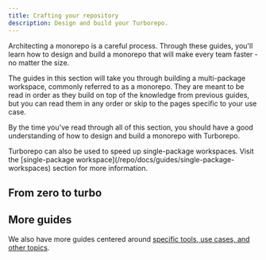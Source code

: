 ```yaml
---
title: Crafting your repository
description: Design and build your Turborepo.
---
```



Architecting a monorepo is a careful process. Through these guides, you'll learn how to design and build a monorepo that will make every team faster - no matter the size.

The guides in this section will take you through building a multi-package workspace, commonly referred to as a monorepo. They are meant to be read in order as they build on top of the knowledge from previous guides, but you can read them in any order or skip to the pages specific to your use case.

By the time you've read through all of this section, you should have a good understanding of how to design and build a monorepo with Turborepo.

<Callout type="info">
  Turborepo can also be used to speed up single-package workspaces. Visit the
  [single-package workspace](/repo/docs/guides/single-package-workspaces)
  section for more information.
</Callout>

## From zero to turbo

<Cards>
<Card
    href="/repo/docs/crafting-your-repository/structuring-a-repository"
    title="1. Structuring a repository"
    description="Design the directory structure of your monorepo."
  />

<Card
  href="/repo/docs/crafting-your-repository/managing-dependencies"
  title="2. Managing dependencies"
  description="Using dependencies for sharing code"
/>

<Card
  href="/repo/docs/crafting-your-repository/creating-an-internal-package"
  title="3. Creating an internal package"
  description="Make a package in your repository"
/>

<Card
  href="/repo/docs/crafting-your-repository/configuring-tasks"
  title="4. Configuring tasks"
  description="Design your task patterns"
/>

<Card
  href="/repo/docs/crafting-your-repository/running-tasks"
  title="5. Running tasks"
  description="Run tasks as fast as possible"
/>

<Card
  href="/repo/docs/crafting-your-repository/caching"
  title="6. Caching"
  description="Never do the same work twice"
/>

<Card
  href="/repo/docs/crafting-your-repository/developing-applications"
  title="7. Developing apps"
  description="Run many apps in parallel"
/>

<Card
  href="/repo/docs/crafting-your-repository/using-environment-variables"
  title="8. Using environment variables"
  description="Account for variables in your environment"
/>

<Card
  href="/repo/docs/crafting-your-repository/constructing-ci"
  title="9. Constructing CI"
  description="Ship your applications"
/>

<Card
    href="/repo/docs/crafting-your-repository/upgrading"
    title="10. Upgrading"
    description="Upgrading your Turborepo version"
  />
</Cards>

## More guides

We also have more guides centered around [specific tools, use cases, and other topics](/repo/docs/guides).
